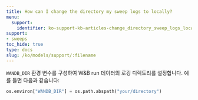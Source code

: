 ```yaml
---
title: How can I change the directory my sweep logs to locally?
menu:
  support:
    identifier: ko-support-kb-articles-change_directory_sweep_logs_locally
support:
- sweeps
toc_hide: true
type: docs
slug: /ko/models/support/:filename
---
```


`WANDB_DIR` 환경 변수를 구성하여 W&B run 데이터의 로깅 디렉토리를 설정합니다. 예를 들면 다음과 같습니다:

```python
os.environ["WANDB_DIR"] = os.path.abspath("your/directory")
```
